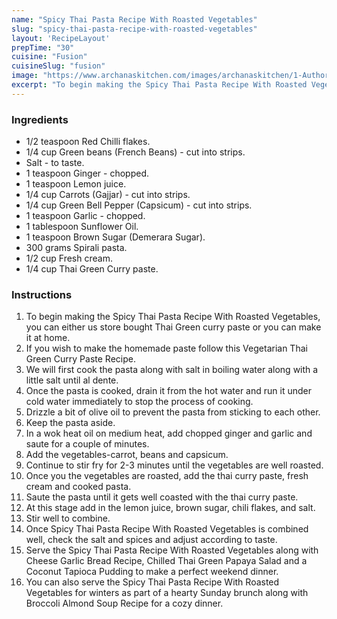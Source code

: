 ---
name: "Spicy Thai Pasta Recipe With Roasted Vegetables"
slug: "spicy-thai-pasta-recipe-with-roasted-vegetables"
layout: 'RecipeLayout'
prepTime: "30"
cuisine: "Fusion"
cuisineSlug: "fusion"
image: "https://www.archanaskitchen.com/images/archanaskitchen/1-Author/sneha-archanaskitchen.com/Thai_Pasta_Stir_Fry_Recipe_.jpg"
excerpt: "To begin making the Spicy Thai Pasta Recipe With Roasted Vegetables, you can either us store bought Thai Green curry paste or you can make it at home"
---

### Ingredients

- 1/2 teaspoon Red Chilli flakes.
- 1/4 cup Green beans (French Beans) - cut into strips.
- Salt - to taste.
- 1 teaspoon Ginger - chopped.
- 1 teaspoon Lemon juice.
- 1/4 cup Carrots (Gajjar) - cut into strips.
- 1/4 cup Green Bell Pepper (Capsicum) - cut into strips.
- 1 teaspoon Garlic - chopped.
- 1 tablespoon Sunflower Oil.
- 1 teaspoon Brown Sugar (Demerara Sugar).
- 300 grams Spirali pasta.
- 1/2 cup Fresh cream.
- 1/4 cup Thai Green Curry paste.

### Instructions

1. To begin making the Spicy Thai Pasta Recipe With Roasted Vegetables, you can either us store bought Thai Green curry paste or you can make it at home.
1. If you wish to make the homemade paste follow this Vegetarian Thai Green Curry Paste Recipe.
1. We will first cook the pasta along with salt in boiling water along with a little salt until al dente.
1. Once the pasta is cooked, drain it from the hot water and run it under cold water immediately to stop the process of cooking.
1. Drizzle a bit of olive oil to prevent the pasta from sticking to each other.
1. Keep the pasta aside.
1. In a wok heat oil on medium heat, add chopped ginger and garlic and saute for a couple of minutes.
1. Add the vegetables-carrot, beans and capsicum.
1. Continue to stir fry for 2-3 minutes until the vegetables are well roasted.
1. Once you the vegetables are roasted, add the thai curry paste,  fresh cream and cooked pasta.
1. Saute the pasta until it gets well coasted with the thai curry paste.
1. At this stage add in the lemon juice, brown sugar, chili flakes, and salt.
1. Stir well to combine.
1. Once Spicy Thai Pasta Recipe With Roasted Vegetables is combined well, check the salt and spices and adjust according to taste.
1. Serve the Spicy Thai Pasta Recipe With Roasted Vegetables along with Cheese Garlic Bread Recipe, Chilled Thai Green Papaya Salad and a Coconut Tapioca Pudding to make a perfect weekend dinner.
1. You can also serve the Spicy Thai Pasta Recipe With Roasted Vegetables for winters as part of a hearty Sunday brunch along with Broccoli Almond Soup Recipe for a cozy dinner.
